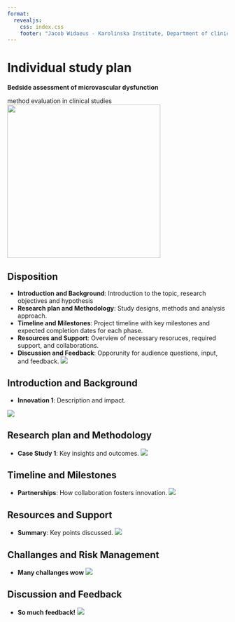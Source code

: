 ```yaml
---
format:
  revealjs:
    css: index.css
    footer: "Jacob Widaeus - Karolinska Institute, Department of clinical sciences, Danderyd Hospital"
---
```

# Individual study plan
**Bedside assessment of microvascular dysfunction**

method evaluation in clinical studies
<img src="images/ki-ds.png" class="logo" style="width: 350px; height: auto;">

## Disposition
- **Introduction and Background**: Introduction to the topic, research objectives and hypothesis
- **Research plan and Methodology**: Study designs, methods and analysis approach.
- **Timeline and Milestones**: Project timeline with key milestones and expected completion dates for each phase.
- **Resources and Support**: Overview of necessary resoruces, required support, and collaborations.
- **Discussion and Feedback**: Opporunity for audience questions, input, and feedback.
<img src="images/ki-ds.png" class="logo">

## Introduction and Background

- **Innovation 1**: Description and impact.

<img src="images/ki-ds.png" class="logo">

## Research plan and Methodology

- **Case Study 1**: Key insights and outcomes.
<img src="images/ki-ds.png" class="logo">

## Timeline and Milestones

- **Partnerships**: How collaboration fosters innovation.
<img src="images/ki-ds.png" class="logo">

## Resources and Support

- **Summary**: Key points discussed.
<img src="images/ki-ds.png" class="logo">

## Challanges and Risk Management

- **Many challanges wow**
<img src="images/ki-ds.png" class="logo">

## Discussion and Feedback

- **So much feedback!**
<img src="images/ki-ds.png" class="logo">